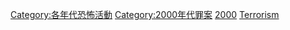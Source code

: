 {{portal|恐怖主義}}
{{Cat pair|1990年代恐怖活動|2010年代恐怖活動}}

[[Category:各年代恐怖活動|Category:各年代恐怖活動]]
[[Category:2000年代罪案|Category:2000年代罪案]]
[[Category:21世紀恐怖活動|2000]]
[[Category:2000年代災難|Terrorism]]